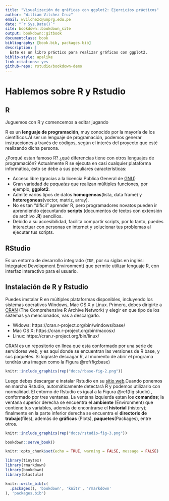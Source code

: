 ```yaml
--- 
title: "Visualización de gráficas con ggplot2: Ejercicios prácticos"
author: "William Vilchez Cruz"
email: wvilchezc@unprg.edu.pe
date: "`r Sys.Date()`"
site: bookdown::bookdown_site
output: bookdown::gitbook
documentclass: book
bibliography: [book.bib, packages.bib]
description: |
  Este es un libro práctico para realizar gráficas con ggplot2.
biblio-style: apalike
link-citations: yes
github-repo: rstudio/bookdown-demo
---
```



# Hablemos sobre R y Rstudio

## R

Juguemos con R y comencemos a editar jugando

R es un __lenguaje de programación__, muy conocido por la mayoría de los científicos.Al ser un lenguaje de programación, podemos generar instrucciones a través de códigos, según el interés del proyecto que esté realizando dicha persona. 

¿Porqué estan famoso R? ¿qué diferencias tiene con otros lenguajes de programación? Actualmente R se ejecuta en casi cualquier plataforma informática, esto se debe a sus peculiares características: 

- Acceso libre (gracias a la licencia Pública General de [GNU](https://www.gnu.org/licenses/old-licenses/gpl-2.0.html))
- Gran variedad de _paquetes_ que realizan múltiples funciones, por ejemplo, __ggplot2__.
- Admite varios tipos de datos __homogeneas__(lista, data frame) y __heteregoneas__(vector, matriz, array).
- No es tan "difícil" aprender R, pero programadores novatos pueden ir aprendiendo ejecuntando __scripts__ (documentos de textos con extensión de archivo __.R__) sencillos. 
- Debido a su accesibilidad, facilita compartir scripts, por lo tanto, puedes interactuar con personas en internet y solucionar tus problemas al ejecutar tus scripts.

## RStudio
Es un entorno de desarrollo integrado (`IDE`, por su siglas en inglés: Integrated Development Environment) que permite utilizar lenguaje R, con interfaz interactivo para el usuario. 

## Instalación de R y Rstudio
Puedes imstalar R en múltiples plataformas disponibles, incluyendo los sistemas operativos Windows, Mac OS X y Linux. Primero, debes dirigirte a [CRAN](https://cloud.r-project.org/) (The Comprehensive R Archive Network) y elegir en que tipo de los sistemas ya mencionados, vas a descargarlo. 

- Widows: https://cran.r-project.org/bin/windows/base/
- Mac OS X: https://cran.r-project.org/bin/macosx/
- Linux: https://cran.r-project.org/bin/linux/

CRAN es un repositorio en línea que esta conformado por una serie de servidores web, y es aquí donde se encuentran las versiones de R base, y sus paquetes. 
Si lograste descagar R, al momento de abrir el programa tendrás una imagen como la Figura \@ref(fig:base) 



```r
knitr::include_graphics(rep("docs/rbase-fig-2.png"))
```


Luego debes descargar e instalar Rstudio en su [sitio web](https://posit.co/download/rstudio-desktop/).Cuando ponemos en marcha Rstudio, automáticamente detectará R y podemos utilizarlo con normalidad.
El entorno de Rstudio es igual a la Figura \@ref(fig:studio) , conformado por tres ventanas. La ventana izquierda estan los __comandos__; la ventana superior derecha se encuentra el __ambiente__ (Environment) que contiene tus variables, además de encontrarse el __historial__ (history); finalmente en la parte inferior derecha se encuentra el __directorio de trabajo__(files), además de __gráficas__ (Plots), __paquetes__(Packages), entre otros. 



```r
knitr::include_graphics(rep("docs/rstudio-fig-3.png"))
```




```r
bookdown::serve_book()
```


```r
knitr::opts_chunk$set(echo = TRUE, warning = FALSE, message = FALSE)

library(tinytex)
library(rmarkdown)
library(bookdown)
library(blastula)

knitr::write_bib(c(
  .packages(), 'bookdown', 'knitr', 'rmarkdown'
), 'packages.bib')
```
